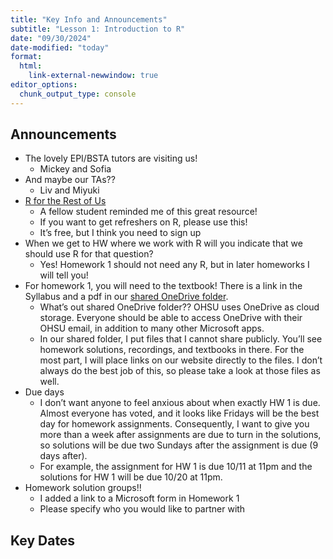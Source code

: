 ```yaml
---
title: "Key Info and Announcements"
subtitle: "Lesson 1: Introduction to R"
date: "09/30/2024"
date-modified: "today"
format: 
  html:
    link-external-newwindow: true
editor_options: 
  chunk_output_type: console
---
```


## Announcements

- The lovely EPI/BSTA tutors are visiting us!
  - Mickey and Sofia
- And maybe our TAs??
  - Liv and Miyuki
- [R for the Rest of Us](https://rfortherestofus.com/courses/getting-started)
  - A fellow student reminded me of this great resource! 
  - If you want to get refreshers on R, please use this!
  - It's free, but I think you need to sign up
- When we get to HW where we work with R will you indicate that we should use R for that question?
  - Yes! Homework 1 should not need any R, but in later homeworks I will tell you!
- For homework 1, you will need to the textbook! There is a link in the Syllabus and a pdf in our [shared OneDrive folder](ohsuitg-my.sharepoint.com/:f:/r/personal/wakim_ohsu_edu/Documents/Teaching/Classes/F24_EPI_525/Student_files_EPI_525?csf=1&web=1&e=BorimB).
  - What's out shared OneDrive folder?? OHSU uses OneDrive as cloud storage. Everyone should be able to access OneDrive with their OHSU email, in addition to many other Microsoft apps.  
  - In our shared folder, I put files that I cannot share publicly. You'll see homework solutions, recordings, and textbooks in there. For the most part, I will place links on our website directly to the files. I don't always do the best job of this, so please take a look at those files as well. 
- Due days
  - I don't want anyone to feel anxious about when exactly HW 1 is due. Almost everyone has voted, and it looks like Fridays will be the best day for homework assignments. Consequently, I want to give you more than a week after assignments are due to turn in the solutions, so solutions will be due two Sundays after the assignment is due (9 days after).
  - For example, the assignment for HW 1 is due 10/11 at 11pm and the solutions for HW 1 will be due 10/20 at 11pm.
- Homework solution groups!!
  - I added a link to a Microsoft form in Homework 1
  - Please specify who you would like to partner with

## Key Dates